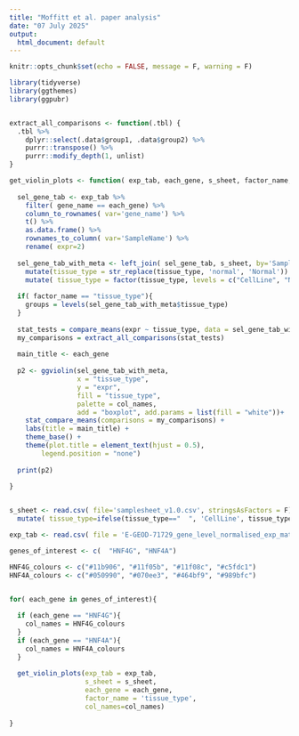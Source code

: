 ```yaml
---
title: "Moffitt et al. paper analysis"
date: "07 July 2025"
output:
  html_document: default
---
```


```r
knitr::opts_chunk$set(echo = FALSE, message = F, warning = F)
```


```r
library(tidyverse)
library(ggthemes)
library(ggpubr)


extract_all_comparisons <- function(.tbl) {
  .tbl %>%
    dplyr::select(.data$group1, .data$group2) %>%
    purrr::transpose() %>%
    purrr::modify_depth(1, unlist)
}

get_violin_plots <- function( exp_tab, each_gene, s_sheet, factor_name, col_names){
  
  sel_gene_tab <- exp_tab %>% 
    filter( gene_name == each_gene) %>% 
    column_to_rownames( var='gene_name') %>% 
    t() %>% 
    as.data.frame() %>% 
    rownames_to_column( var='SampleName') %>% 
    rename( expr=2)
  
  sel_gene_tab_with_meta <- left_join( sel_gene_tab, s_sheet, by='SampleName') %>% 
    mutate(tissue_type = str_replace(tissue_type, 'normal', 'Normal')) %>% 
    mutate( tissue_type = factor(tissue_type, levels = c("CellLine", "Normal", "Primary", "Metastasis"))) 
  
  if( factor_name == "tissue_type"){
    groups = levels(sel_gene_tab_with_meta$tissue_type)
  }
  
  stat_tests = compare_means(expr ~ tissue_type, data = sel_gene_tab_with_meta)
  my_comparisons = extract_all_comparisons(stat_tests)
  
  main_title <- each_gene
  
  p2 <- ggviolin(sel_gene_tab_with_meta, 
                 x = "tissue_type", 
                 y = "expr", 
                 fill = "tissue_type",
                 palette = col_names,
                 add = "boxplot", add.params = list(fill = "white"))+
    stat_compare_means(comparisons = my_comparisons) +
    labs(title = main_title) +
    theme_base() +
    theme(plot.title = element_text(hjust = 0.5),
        legend.position = "none") 
  
  print(p2)
  
}


s_sheet <- read.csv( file='samplesheet_v1.0.csv', stringsAsFactors = F) %>% 
  mutate( tissue_type=ifelse(tissue_type=="  ", 'CellLine', tissue_type))

exp_tab <- read.csv( file = 'E-GEOD-71729_gene_level_normalised_exp_mat_v1.0.csv', stringsAsFactors = F)

genes_of_interest <- c(  "HNF4G", "HNF4A")

HNF4G_colours <- c("#11b906", "#11f05b", "#11f08c", "#c5fdc1")
HNF4A_colours <- c("#050990", "#070ee3", "#464bf9", "#989bfc")


for( each_gene in genes_of_interest){
  
  if (each_gene == "HNF4G"){
    col_names = HNF4G_colours
  }
  if (each_gene == "HNF4A"){
    col_names = HNF4A_colours
  }
  
  get_violin_plots(exp_tab = exp_tab, 
                   s_sheet = s_sheet, 
                   each_gene = each_gene, 
                   factor_name = 'tissue_type',
                   col_names=col_names)
  
}

```



